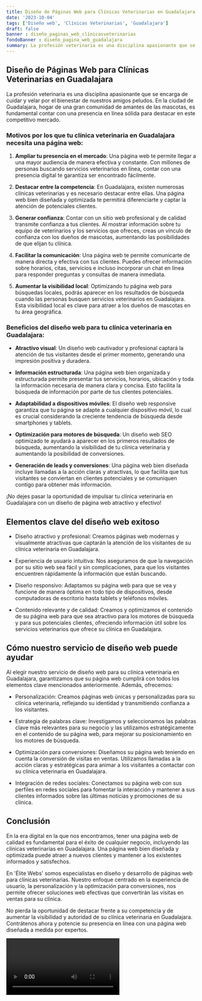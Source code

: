 ```yaml
---
title: Diseño de Páginas Web para Clínicas Veterinarias en Guadalajara
date: '2023-10-04'
tags: ['Diseño web', 'Clínicas Veterinarias', 'Guadalajara']
draft: false
banner : diseño_paginas_web_clínicasveterinarias
fondoBanner : diseño_pagina_web_guadalajara
summary: La profesión veterinaria es una disciplina apasionante que se encarga de cuidar y velar por el bienestar de nuestros amigos peludos. En la ciudad de Guadalajara, hogar de una gran comunidad de amantes de las mascotas, es fundamental contar con una presencia en línea sólida para destacar en este competitivo mercado.
---
```


## Diseño de Páginas Web para Clínicas Veterinarias en Guadalajara

La profesión veterinaria es una disciplina apasionante que se encarga de cuidar y velar por el bienestar de nuestros amigos peludos. En la ciudad de Guadalajara, hogar de una gran comunidad de amantes de las mascotas, es fundamental contar con una presencia en línea sólida para destacar en este competitivo mercado.

### Motivos por los que tu clínica veterinaria en Guadalajara necesita una página web:

1. **Ampliar tu presencia en el mercado**: Una página web te permite llegar a una mayor audiencia de manera efectiva y constante. Con millones de personas buscando servicios veterinarios en línea, contar con una presencia digital te garantiza ser encontrado fácilmente.

2. **Destacar entre la competencia**: En Guadalajara, existen numerosas clínicas veterinarias y es necesario destacar entre ellas. Una página web bien diseñada y optimizada te permitirá diferenciarte y captar la atención de potenciales clientes.

3. **Generar confianza**: Contar con un sitio web profesional y de calidad transmite confianza a tus clientes. Al mostrar información sobre tu equipo de veterinarios y los servicios que ofreces, creas un vínculo de confianza con los dueños de mascotas, aumentando las posibilidades de que elijan tu clínica.

4. **Facilitar la comunicación**: Una página web te permite comunicarte de manera directa y efectiva con tus clientes. Puedes ofrecer información sobre horarios, citas, servicios e incluso incorporar un chat en línea para responder preguntas y consultas de manera inmediata.

5. **Aumentar la visibilidad local**: Optimizando tu página web para búsquedas locales, podrás aparecer en los resultados de búsqueda cuando las personas busquen servicios veterinarios en Guadalajara. Esta visibilidad local es clave para atraer a los dueños de mascotas en tu área geográfica.

### Beneficios del diseño web para tu clínica veterinaria en Guadalajara:

- **Atractivo visual**: Un diseño web cautivador y profesional captará la atención de tus visitantes desde el primer momento, generando una impresión positiva y duradera.

- **Información estructurada**: Una página web bien organizada y estructurada permite presentar tus servicios, horarios, ubicación y toda la información necesaria de manera clara y concisa. Esto facilita la búsqueda de información por parte de tus clientes potenciales.

- **Adaptabilidad a dispositivos móviles**: El diseño web responsive garantiza que tu página se adapte a cualquier dispositivo móvil, lo cual es crucial considerando la creciente tendencia de búsqueda desde smartphones y tablets.

- **Optimización para motores de búsqueda**: Un diseño web SEO optimizado te ayudará a aparecer en los primeros resultados de búsqueda, aumentando la visibilidad de tu clínica veterinaria y aumentando la posibilidad de conversiones.

- **Generación de leads y conversiones**: Una página web bien diseñada incluye llamadas a la acción claras y atractivas, lo que facilita que tus visitantes se conviertan en clientes potenciales y se comuniquen contigo para obtener más información.

¡No dejes pasar la oportunidad de impulsar tu clínica veterinaria en Guadalajara con un diseño de página web atractivo y efectivo!

<GifSeo />

<Cta />

## Elementos clave del diseño web exitoso

- Diseño atractivo y profesional: Creamos páginas web modernas y visualmente atractivas que captarán la atención de los visitantes de su clínica veterinaria en Guadalajara.

- Experiencia de usuario intuitiva: Nos aseguramos de que la navegación por su sitio web sea fácil y sin complicaciones, para que los visitantes encuentren rápidamente la información que están buscando.

- Diseño responsivo: Adaptamos su página web para que se vea y funcione de manera óptima en todo tipo de dispositivos, desde computadoras de escritorio hasta tablets y teléfonos móviles.

- Contenido relevante y de calidad: Creamos y optimizamos el contenido de su página web para que sea atractivo para los motores de búsqueda y para sus potenciales clientes, ofreciendo información útil sobre los servicios veterinarios que ofrece su clínica en Guadalajara.

## Cómo nuestro servicio de diseño web puede ayudar

Al elegir nuestro servicio de diseño web para su clínica veterinaria en Guadalajara, garantizamos que su página web cumplirá con todos los elementos clave mencionados anteriormente. Además, ofrecemos:

- Personalización: Creamos páginas web únicas y personalizadas para su clínica veterinaria, reflejando su identidad y transmitiendo confianza a los visitantes.

- Estrategia de palabras clave: Investigamos y seleccionamos las palabras clave más relevantes para su negocio y las utilizamos estratégicamente en el contenido de su página web, para mejorar su posicionamiento en los motores de búsqueda.

- Optimización para conversiones: Diseñamos su página web teniendo en cuenta la conversión de visitas en ventas. Utilizamos llamadas a la acción claras y estratégicas para animar a los visitantes a contactar con su clínica veterinaria en Guadalajara.

- Integración de redes sociales: Conectamos su página web con sus perfiles en redes sociales para fomentar la interacción y mantener a sus clientes informados sobre las últimas noticias y promociones de su clínica.

## Conclusión

En la era digital en la que nos encontramos, tener una página web de calidad es fundamental para el éxito de cualquier negocio, incluyendo las clínicas veterinarias en Guadalajara. Una página web bien diseñada y optimizada puede atraer a nuevos clientes y mantener a los existentes informados y satisfechos.

En 'Élite Webs' somos especialistas en diseño y desarrollo de páginas web para clínicas veterinarias. Nuestro enfoque centrado en la experiencia de usuario, la personalización y la optimización para conversiones, nos permite ofrecer soluciones web efectivas que convertirán las visitas en ventas para su clínica.

No pierda la oportunidad de destacar frente a su competencia y de aumentar la visibilidad y autoridad de su clínica veterinaria en Guadalajara. Contrátenos ahora y potencie su presencia en línea con una página web diseñada a medida por expertos.

<Video />

<CtaBot job='Clínicas Veterinarias' city='Guadalajara'/>

<Gmaps query='Guadalajara+españa+maps' />